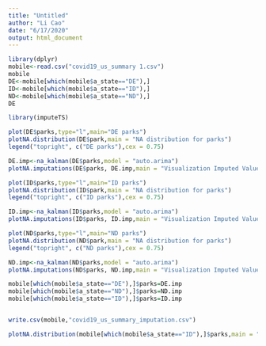 ```yaml
---
title: "Untitled"
author: "Li Cao"
date: "6/17/2020"
output: html_document
---
```

```r
library(dplyr)
mobile<-read.csv("covid19_us_summary 1.csv")
mobile
DE<-mobile[which(mobile$a_state=="DE"),]
ID<-mobile[which(mobile$a_state=="ID"),]
ND<-mobile[which(mobile$a_state=="ND"),]
DE

```

```r
library(imputeTS)

plot(DE$parks,type="l",main="DE parks")
plotNA.distribution(DE$park,main = "NA distribution for parks")
legend("topright", c("DE parks"),cex = 0.75)

DE.imp<-na_kalman(DE$parks,model = "auto.arima")
plotNA.imputations(DE$parks, DE.imp,main = "Visualization Imputed Value for DE parks")

```

```r
plot(ID$parks,type="l",main="ID parks")
plotNA.distribution(ID$park,main = "NA distribution for parks")
legend("topright", c("ID parks"),cex = 0.75)

ID.imp<-na_kalman(ID$parks,model = "auto.arima")
plotNA.imputations(ID$parks, ID.imp,main = "Visualization Imputed Value for ID parks")
```

```r
plot(ND$parks,type="l",main="ND parks")
plotNA.distribution(ND$park,main = "NA distribution for parks")
legend("topright", c("ND parks"),cex = 0.75)

ND.imp<-na_kalman(ND$parks,model = "auto.arima")
plotNA.imputations(ND$parks, ND.imp,main = "Visualization Imputed Value for ID parks")
```

```r
mobile[which(mobile$a_state=="DE"),]$parks=DE.imp
mobile[which(mobile$a_state=="ND"),]$parks=ND.imp
mobile[which(mobile$a_state=="ID"),]$parks=ID.imp


write.csv(mobile,"covid19_us_summary_imputation.csv")
```

```r
plotNA.distribution(mobile[which(mobile$a_state=="ID"),]$parks,main = "NA distribution for parks")
```



